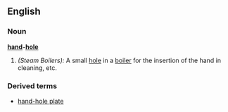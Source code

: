 ==English==

===Noun===
'''[[hand]]-[[hole]]'''

# ''(Steam Boilers):'' A small [[hole]] in a [[boiler]] for the insertion of the hand in cleaning, etc.

===Derived terms===
*[[hand-hole plate]] <!--the cover of a hand-hole.-->